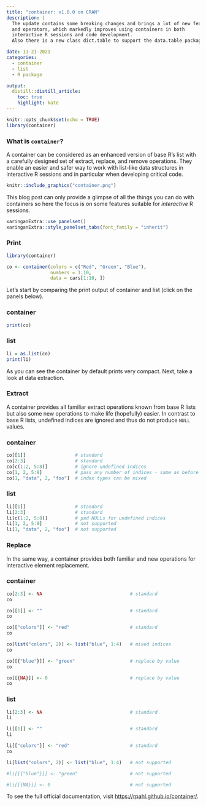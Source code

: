 ```yaml
---
title: "container: v1.0.0 on CRAN"
description: |
  The update contains some breaking changes and brings a lot of new features
  and operators, which markedly improves using containers in both
  interactive R sessions and code development.
  Also there is a new class dict.table to support the data.table package.

date: 11-21-2021
categories:
  - container
  - list
  - R package

output:
  distill::distill_article:
    toc: true
    highlight: kate
---
```




```r
knitr::opts_chunk$set(echo = TRUE)
library(container)
```


### What is `container`?

<div>
A container can be considered as an enhanced version of base R's list with a
carefully designed set of extract, replace, and remove operations.
They enable an easier and safer way to work with list-like data structures
in interactive R sessions and in particular when developing critical code.
</div>

<aside>
```r
knitr::include_graphics("container.png")
```

</aside>

This blog post can only provide a glimpse of all the things you can do with
containers so here the focus is on some features suitable for
*interactive* R sessions.


```r
xaringanExtra::use_panelset()
xaringanExtra::style_panelset_tabs(font_family = "inherit")
```


### Print

```r
library(container)

co <- container(colors = c("Red", "Green", "Blue"),
                numbers = 1:10,
                data = cars[1:10, ])
```


Let's start by comparing the print output of container and list
(click on the panels below).

::::: {.panelset}

::: {.panel}

### container {.container-out}

```r
print(co)
```
:::

::: {.panel}

### list {.list-out}

```r
li = as.list(co)
print(li)
```

:::

:::::

As you can see the container by default prints very compact. Next, take a look
at data extraction.


### Extract

A container provides all familiar extract operations known from base
R lists but also some new operations to make life (hopefully) easier.
In contrast to base R lists,
undefined indices are ignored and thus do not produce `NULL` values.

::::: {.panelset}

::: {.panel}

### container {.container-out}

```r
co[[1]]                  # standard
co[2:3]                  # standard
co[c(1:2, 5:8)]          # ignore undefined indices
co[1, 2, 5:8]            # pass any number of indices - same as before
co[1, "data", 2, "foo"]  # index types can be mixed
```
:::

::: {.panel}

### list {.list-out}

```r
li[[1]]                  # standard
li[2:3]                  # standard
li[c(1:2, 5:8)]          # pad NULLs for undefined indices
li[1, 2, 5:8]            # not supported
li[1, "data", 2, "foo"]  # not supported
```

:::

:::::

### Replace

In the same way, a container provides both familiar and new
operations for interactive element replacement.

::::: {.panelset}

::: {.panel}

### container {.container-out}

```r
co[2:3] <- NA                                # standard
co

co[[1]] <- ""                                # standard
co

co[["colors"]] <- "red"                      # standard
co

co[list("colors", 2)] <- list("blue", 1:4)   # mixed indices
co

co[[{"blue"}]] <- "green"                    # replace by value
co

co[[{NA}]] <- 0                              # replace by value
co
```
:::

::: {.panel}

### list {.list-out}

```r
li[2:3] <- NA                                # standard
li

li[[1]] <- ""                                # standard
li

li[["colors"]] <- "red"                      # standard
co

li[list("colors", 2)] <- list("blue", 1:4)   # not supported

#li[[{"blue"}]] <- "green"                   # not supported

#li[[{NA}]] <- 0                             # not supported
```

:::

:::::


To see the full official documentation, visit
[https://rpahl.github.io/container/](https://rpahl.github.io/container/index.html).

